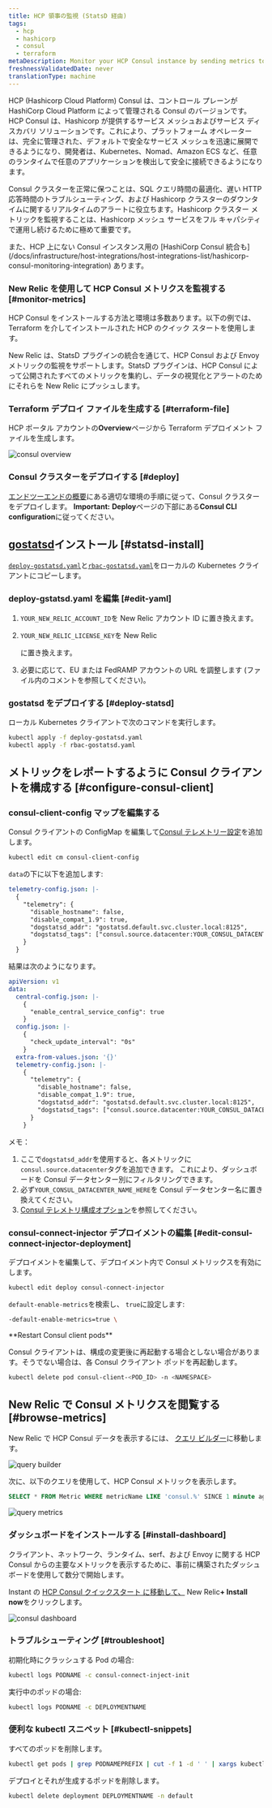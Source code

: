 ```yaml
---
title: HCP 領事の監視 (StatsD 経由)
tags:
  - hcp
  - hashicorp
  - consul
  - terraform
metaDescription: Monitor your HCP Consul instance by sending metrics to New Relic via Statsd
freshnessValidatedDate: never
translationType: machine
---
```


HCP (Hashicorp Cloud Platform) Consul は、コントロール プレーンが HashiCorp Cloud Platform によって管理される Consul のバージョンです。HCP Consul は、Hashicorp が提供するサービス メッシュおよびサービス ディスカバリ ソリューションです。これにより、プラットフォーム オペレーターは、完全に管理された、デフォルトで安全なサービス メッシュを迅速に展開できるようになり、開発者は、Kubernetes、Nomad、Amazon ECS など、任意のランタイムで任意のアプリケーションを検出して安全に接続できるようになります。

Consul クラスターを正常に保つことは、SQL クエリ時間の最適化、遅い HTTP 応答時間のトラブルシューティング、および Hashicorp クラスターのダウンタイムに関するリアルタイムのアラートに役立ちます。Hashicorp クラスター メトリックを監視することは、Hashicorp メッシュ サービスをフル キャパシティで運用し続けるために極めて重要です。

<Callout variant="tip">
  また、HCP 上にない Consul インスタンス用の [HashiCorp Consul 統合も](/docs/infrastructure/host-integrations/host-integrations-list/hashicorp-consul-monitoring-integration) あります。
</Callout>

### New Relic を使用して HCP Consul メトリクスを監視する [#monitor-metrics]

HCP Consul をインストールする方法と環境は多数あります。以下の例では、Terraform を介してインストールされた HCP のクイック スタートを使用します。

New Relic は、StatsD プラグインの統合を通じて、HCP Consul および Envoy メトリックの監視をサポートします。StatsD プラグインは、HCP Consul によって公開されたすべてのメトリックを集約し、データの視覚化とアラートのためにそれらを New Relic にプッシュします。

### Terraform デプロイ ファイルを生成する [#terraform-file]

HCP ポータル アカウントの<DNT>**Overview**</DNT>ページから Terraform デプロイメント ファイルを生成します。

<img
  title="consul overview"
  alt="consul overview"
  src="/images/infrastructure_screenshot-crop_consul-overview.webp"
/>

### Consul クラスターをデプロイする [#deploy]

[エンドツーエンドの概要](https://learn.hashicorp.com/tutorials/cloud/consul-end-to-end-overview)にある適切な環境の手順に従って、Consul クラスターをデプロイします。 <DNT>**Important:**</DNT> <DNT>**Deploy**</DNT>ページの下部にある<DNT>**Consul CLI configuration**</DNT>に従ってください。

## [gostatsd](https://github.com/atlassian/gostatsd)インストール [#statsd-install]

[`deploy-gostatsd.yaml`](https://github.com/newrelic-experimental/hashicorp-quickstart-annex/blob/main/hcp-consul/deploy-gostatsd.yaml)と[`rbac-gostatsd.yaml`](https://github.com/newrelic-experimental/hashicorp-quickstart-annex/blob/main/hcp-consul/rbac-gostatsd.yaml)をローカルの Kubernetes クライアントにコピーします。

### deploy-gstatsd.yaml を編集 [#edit-yaml]

1. `YOUR_NEW_RELIC_ACCOUNT_ID`を New Relic アカウント ID に置き換えます。

2. `YOUR_NEW_RELIC_LICENSE_KEY`を New Relic

   <InlinePopover type="licenseKey"/>

   に置き換えます。

3. 必要に応じて、EU または FedRAMP アカウントの URL を調整します (ファイル内のコメントを参照してください)。

### gostatsd をデプロイする [#deploy-statsd]

ローカル Kubernetes クライアントで次のコマンドを実行します。

```bash
kubectl apply -f deploy-gostatsd.yaml
kubectl apply -f rbac-gostatsd.yaml
```

## メトリックをレポートするように Consul クライアントを構成する [#configure-consul-client]

### consul-client-config マップを編集する

Consul クライアントの ConfigMap を編集して[Consul テレメトリー設定](https://www.consul.io/docs/agent/telemetry)を追加します。

```bash
kubectl edit cm consul-client-config
```

`data`の下に以下を追加します:

```yaml
telemetry-config.json: |-
  {   
    "telemetry": {
      "disable_hostname": false,
      "disable_compat_1.9": true,
      "dogstatsd_addr": "gostatsd.default.svc.cluster.local:8125",
      "dogstatsd_tags": ["consul.source.datacenter:YOUR_CONSUL_DATACENTER_NAME_HERE"]
    }
  }
```

結果は次のようになります。

```yaml
apiVersion: v1
data:
  central-config.json: |-
    {   
      "enable_central_service_config": true
    }   
  config.json: |-
    {   
      "check_update_interval": "0s"
    }   
  extra-from-values.json: '{}'
  telemetry-config.json: |-
    {   
      "telemetry": {
        "disable_hostname": false,
        "disable_compat_1.9": true,
        "dogstatsd_addr": "gostatsd.default.svc.cluster.local:8125",
        "dogstatsd_tags": ["consul.source.datacenter:YOUR_CONSUL_DATACENTER_NAME_HERE"]
      }   
    }  
```

メモ：

1. ここで`dogstatsd_addr`を使用すると、各メトリックに`consul.source.datacenter`タグを追加できます。 これにより、ダッシュボードを Consul データセンター別にフィルタリングできます。
2. 必ず`YOUR_CONSUL_DATACENTER_NAME_HERE`を Consul データセンター名に置き換えてください。
3. [Consul テレメトリ構成オプション](https://www.consul.io/docs/agent/config/config-files#telemetry)を参照してください。

### consul-connect-injector デプロイメントの編集 [#edit-consul-connect-injector-deployment]

デプロイメントを編集して、デプロイメント内で Consul メトリックスを有効にします。

```bash
kubectl edit deploy consul-connect-injector
```

`default-enable-metrics`を検索し、 `true`に設定します:

```bash
-default-enable-metrics=true \
```

<DNT>
  **Restart Consul client pods**
</DNT>

Consul クライアントは、構成の変更後に再起動する場合としない場合があります。そうでない場合は、各 Consul クライアント ポッドを再起動します。

```bash
kubectl delete pod consul-client-<POD_ID> -n <NAMESPACE>
```

## New Relic で Consul メトリクスを閲覧する [#browse-metrics]

New Relic で HCP Consul データを表示するには、 [クエリ ビルダー](/docs/query-your-data/explore-query-data/query-builder/introduction-query-builder/)に移動します。

<img
  title="query builder"
  alt="query builder"
  src="/images/infrastructure_screenshot-crop_query-builder.webp"
/>

次に、以下のクエリを使用して、HCP Consul メトリックを表示します。

```sql
SELECT * FROM Metric WHERE metricName LIKE 'consul.%' SINCE 1 minute ago
```

<img
  title="query metrics"
  alt="query metrics"
  src="/images/infrastructure_screenshot-full_query-metrics.webp"
/>

### ダッシュボードをインストールする [#install-dashboard]

クライアント、ネットワーク、ランタイム、serf、および Envoy に関する HCP Consul からの主要なメトリックを表示するために、事前に構築されたダッシュボードを使用して数分で開始します。

Instant の [HCP Consul クイックスタート に移動して、](https://newrelic.com/instant-observability/hcp-consul) New Relic<DNT>**+ Install now**</DNT>をクリックします。

<img
  title="consul dashboard"
  alt="consul dashboard"
  src="/images/infrastructure_screenshot-full_consul-dashboard.webp"
/>

### トラブルシューティング [#troubleshoot]

初期化時にクラッシュする Pod の場合:

```bash
kubectl logs PODNAME -c consul-connect-inject-init
```

実行中のポッドの場合:

```bash
kubectl logs PODNAME -c DEPLOYMENTNAME
```

### 便利な kubectl スニペット [#kubectl-snippets]

すべてのポッドを削除します。

```bash
kubectl get pods | grep PODNAMEPREFIX | cut -f 1 -d ' ' | xargs kubectl delete pods
```

デプロイとそれが生成するポッドを削除します。

```bash
kubectl delete deployment DEPLOYMENTNAME -n default
```
